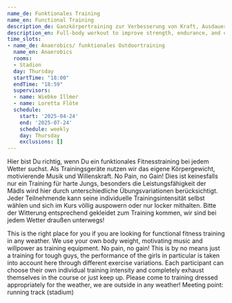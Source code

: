 ```yaml
---
name_de: Funktionales Training
name_en: Functional Training
description_de: Ganzkörpertraining zur Verbesserung von Kraft, Ausdauer und Koordination.
description_en: Full-body workout to improve strength, endurance, and coordination.
time_slots:
- name_de: Anaerobics/ funktionales Outdoortraining
  name_en: Anaerobics
  rooms:
  - Stadion
  day: Thursday
  startTime: "18:00"
  endTime: "18:59"
  supervisors:
  - name: Wiebke Illmer
  - name: Loretta Flöte
  schedule:
    start: '2025-04-24'
    end: '2025-07-24'
    schedule: weekly
    day: Thursday
    exclusions: []
---
```


<Locale value="de">
 

 Hier bist Du richtig, wenn Du ein funktionales Fitnesstraining bei jedem Wetter
suchst. Als Trainingsgeräte nutzen wir das eigene Körpergewicht, motivierende
Musik und Willenskraft. No Pain, no Gain! Dies ist keinesfalls nur ein Training
für harte Jungs, besonders die Leistungsfähigkeit der Mädls wird hier durch
unterschiedliche Übungsvariationen berücksichtigt. Jeder Teilnehmende kann seine
individuelle Trainingsintensität selbst wählen und sich im Kurs völlig auspowern
oder nur locker mithalten. Bitte der Witterung entsprechend gekleidet zum
Training kommen, wir sind bei jedem Wetter draußen unterwegs!

</Locale>
<Locale value="en">
 

 This is the right place for you if you are looking for functional fitness
training in any weather. We use your own body weight, motivating music and
willpower as training equipment. No pain, no gain! This is by no means just a
training for tough guys, the performance of the girls in particular is taken
into account here through different exercise variations. Each participant can
choose their own individual training intensity and completely exhaust themselves
in the course or just keep up. Please come to training dressed appropriately for
the weather, we are outside in any weather! Meeting point: running track
(stadium)

</Locale>
